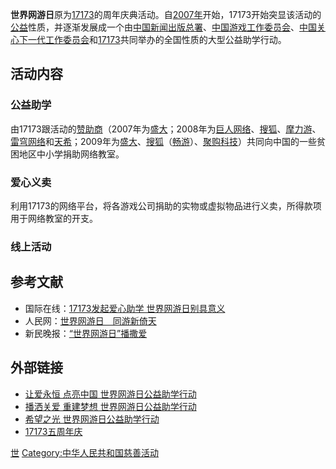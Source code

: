 {{nofootnotes|time=2020-07-17}}
'''世界网游日'''原为[[17173|17173]]的周年庆典活动。自[[2007年|2007年]]开始，17173开始突显该活动的[[公益|公益]]性质，并逐渐发展成一个由[[中国新闻出版总署|中国新闻出版总署]]、[[中国游戏工作委员会|中国游戏工作委员会]]、[[中国关心下一代工作委员会|中国关心下一代工作委员会]]和[[17173|17173]]共同举办的全国性质的大型公益助学行动。

== 活动内容 ==
=== 公益助学 ===
由17173跟活动的[[赞助商|赞助商]]（2007年为[[盛大|盛大]]；2008年为[[巨人网络|巨人网络]]、[[搜狐|搜狐]]、[[摩力游|摩力游]]、[[雷穹网络|雷穹网络]]和[[天希|天希]]；2009年为[[盛大|盛大]]、[[搜狐|搜狐]]（[[畅游有限公司|畅游]]）、[[聚购科技|聚购科技]]）共同向中国的一些贫困地区中小学捐助网络教室。

=== 爱心义卖 ===
利用17173的网络平台，将各游戏公司捐助的实物或虚拟物品进行义卖，所得款项用于网络教室的开支。

=== 线上活动 ===
{{fact|一般在3月21日活动当天，中国大部分的网络游戏都会以各种形式庆祝世界网游日。}}

== 参考文献 ==
* 国际在线：[http://gb.cri.cn/15884/2007/03/19/152@1503611.htm 17173发起爱心助学 世界网游日别具意义] {{Wayback|url=http://gb.cri.cn/15884/2007/03/19/152@1503611.htm |date=20160304195615 }}
* 人民网：[http://game.people.com.cn/GB/48644/48661/5497099.html 世界网游日　同游新倚天] {{Wayback|url=http://game.people.com.cn/GB/48644/48661/5497099.html |date=20160304133239 }}
* 新民晚报：[https://web.archive.org/web/20081013005136/http://xmwb.news365.com.cn/wy/200803/t20080322_1803635.htm “世界网游日”播撒爱]

== 外部链接 ==
* [http://act.17173.com/8y/ 让爱永恒 点亮中国 世界网游日公益助学行动] {{Wayback|url=http://act.17173.com/8y/ |date=20180113233515 }}
* [http://act.17173.com/7y/ 播洒关爱 重建梦想 世界网游日公益助学行动] {{Wayback|url=http://act.17173.com/7y/ |date=20210102115417 }}
* [http://act.17173.com/6y/ 希望之光 世界网游日公益助学行动] {{Wayback|url=http://act.17173.com/6y/ |date=20220330054742 }}
* [http://act.17173.com/5y/ 17173五周年庆] {{Wayback|url=http://act.17173.com/5y/ |date=20190715142935 }}

{{17173}}

[[Category:17173网|世]]
[[Category:中华人民共和国慈善活动|Category:中华人民共和国慈善活动]]